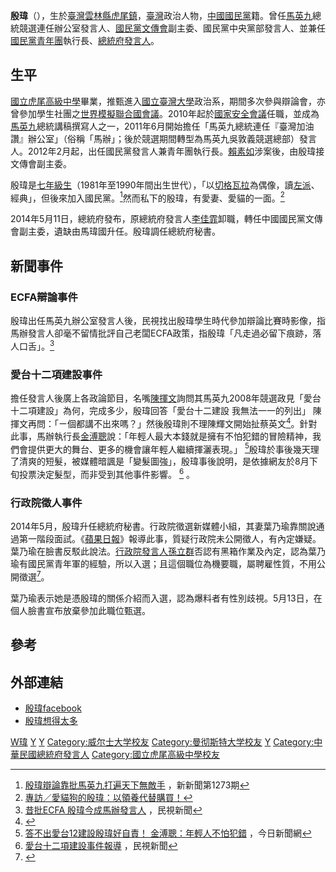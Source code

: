 {{Infobox_officeholder
| name = 殷瑋 
| image name = 
| width = 
| now =
| period =
| sex = 男
| nationality = {{ROC}}
| Native place =
| date of birth ={{birth date and age|1982|12|30}}
| party = {{Kmt|19px}}
| place of birth = {{TWN}}[[雲林縣|雲林縣]][[虎尾鎮|虎尾鎮]]
| educate = 
* [[國立虎尾高級中學|國立虎尾高級中學]]
* [[國立臺灣大學|國立臺灣大學]]政治系
* [[英國|英國]][[威爾士大學|威爾士大學]]碩士
| past = 
* [[國民黨青年團|國民黨青年團]]執行長
* 臺灣加油讚發言人
* 國民黨發言人
* 國民黨文傳會副主委
}}
'''殷瑋'''（{{bd|1982年|12月30日|catIdx=W瑋}}），生於[[臺灣|臺灣]][[雲林縣|雲林縣]][[虎尾鎮|虎尾鎮]]，[[臺灣|臺灣]]政治人物，[[中國國民黨|中國國民黨]]籍。曾任[[馬英九|馬英九]]總統競選連任辦公室發言人、[[國民黨文傳會|國民黨文傳會]]副主委、國民黨中央黨部發言人、並兼任[[國民黨青年團|國民黨青年團]]執行長、[[總統府發言人|總統府發言人]]。

== 生平 ==
[[國立虎尾高級中學|國立虎尾高級中學]]畢業，推甄進入[[國立臺灣大學|國立臺灣大學]]政治系，期間多次參與辯論會，亦曾參加學生社團之[[世界模擬聯合國會議|世界模擬聯合國會議]]。2010年起於[[國家安全會議|國家安全會議]]任職，並成為[[馬英九|馬英九]]總統講稿撰寫人之一，2011年6月開始擔任「馬英九總統連任『臺灣加油讚』辦公室」（俗稱「馬辦」；後於競選期間轉型為馬英九吳敦義競選總部）發言人。2012年2月起，出任國民黨發言人兼青年團執行長。[[賴素如|賴素如]]涉案後，由殷瑋接文傳會副主委。

殷瑋是[[七年級_(台灣用語)|七年級生]]（1981年至1990年間出生世代），「以[[切格瓦拉|切格瓦拉]]為偶像，讀[[左派|左派]]、{{link-en|後殖民|Postcolonialism}}經典」，但後來加入國民黨。<ref>[http://www.new7.com.tw/coverStory/NumList.aspx?NUM=1273 殷瑋辯論靠批馬英九打遍天下無敵手] {{Wayback|url=http://www.new7.com.tw/coverStory/NumList.aspx?NUM=1273 |date=20160304131227 }}，新新聞第1273期</ref>然而私下的殷瑋，有愛妻、愛貓的一面。<ref>[http://www.nownews.com/2012/03/21/11723-2792882.htm 專訪／愛貓狗的殷瑋：以領養代替購買！]</ref>

2014年5月11日，總統府發布，原總統府發言人[[李佳霏|李佳霏]]卸職，轉任中國國民黨文傳會副主委，遺缺由馬瑋國升任。殷瑋調任總統府秘書。

== 新聞事件 ==
=== ECFA辯論事件 ===
殷瑋出任馬英九辦公室發言人後，民視找出殷瑋學生時代參加辯論比賽時影像，指馬辦發言人卻毫不留情批評自己老闆ECFA政策，指殷瑋「凡走過必留下痕跡，落人口舌」。<ref>[http://www.youtube.com/watch?v=lynLLfxwkPc 昔批ECFA 殷瑋今成馬辦發言人] {{Wayback|url=http://www.youtube.com/watch?v=lynLLfxwkPc |date=20160920090123 }}，民視新聞</ref>

=== 愛台十二項建設事件 ===

擔任發言人後廣上各政論節目，名嘴[[陳揮文|陳揮文]]詢問其馬英九2008年競選政見「愛台十二項建設」為何，完成多少，殷瑋回答「愛台十二建設 我無法一一的列出」
陳揮文再問：「ㄧ個都講不出來嗎？」然後殷瑋則不理陳輝文開始扯蔡英文<ref>{{Cite web |url=https://www.youtube.com/watch?v=11M5-ufg7r8 |title=殷瑋回答：愛台十二建設，我無法一一的列出 |access-date=2015-12-10 |archive-date=2019-11-09 |archive-url=https://web.archive.org/web/20191109101553/https://www.youtube.com/watch?v=11M5-ufg7r8 |dead-url=no }}</ref>。針對此事，馬辦執行長[[金溥聰|金溥聰]]說：「年輕人最大本錢就是擁有不怕犯錯的冒險精神，我們會提供更大的舞台、更多的機會讓年輕人繼續揮灑表現。」 <ref> [http://news.cts.com.tw/nownews/politics/201109/201109020814407.html 答不出愛台12建設殷瑋好自責！ 金溥聰：年輕人不怕犯錯] {{webarchive|url=https://web.archive.org/web/20151211043513/http://news.cts.com.tw/nownews/politics/201109/201109020814407.html |date=2015-12-11 }}，今日新聞網</ref>殷瑋於事後幾天理了清爽的短髮，被媒體暗諷是「變髮圖強」，殷瑋事後說明，是依據網友於8月下旬投票決定髮型，而非受到其他事件影響。 <ref>[http://www.youtube.com/watch?v=pw1NQU6GQ04 愛台十二項建設事件報導] {{Wayback|url=http://www.youtube.com/watch?v=pw1NQU6GQ04 |date=20190122132159 }}，民視新聞</ref> 。

===行政院徵人事件===
2014年5月，殷瑋升任總統府秘書。行政院徵選新媒體小組，其妻葉乃瑜靠關說通過第一階段面試。《[[蘋果日報|蘋果日報]]》報導此事，質疑行政院未公開徵人，有內定嫌疑。葉乃瑜在臉書反駁此說法。[[行政院發言人|行政院發言人]][[孫立群|孫立群]]否認有黑箱作業及內定，認為葉乃瑜有國民黨青年軍的經驗，所以入選；且這個職位為機要職，屬聘雇性質，不用公開徵選<ref>{{cite news|url=http://udn.com/NEWS/NATIONAL/NAT1/8669778.shtml|title=殷瑋妻子 被爆內定政院職務|publisher=[[聯合報|聯合報]]|date=2014-05-12|author=|accessdate=2014-05-12|archive-date=2014-05-12|archive-url=https://web.archive.org/web/20140512214529/http://udn.com/NEWS/NATIONAL/NAT1/8669778.shtml|dead-url=no}}</ref>。

葉乃瑜表示她是憑殷瑋的關係介紹而入選，認為爆料者有性別歧視。5月13日，在個人臉書宣布放棄參加此職位甄選。

== 參考 ==
<references />

== 外部連結 ==
*[http://www.facebook.com/yinmywei 殷瑋facebook] {{Wayback|url=http://www.facebook.com/yinmywei |date=20190122132159 }}
*[http://yinmywei.blogspot.com/ 殷瑋想得太多] {{Wayback|url=http://yinmywei.blogspot.com/ |date=20190605212257 }}
{{start box}}
{{s-before|[[李佳霏|李佳霏]]}}
{{s-title|[[中華民國總統府|總統府發言人]]|2014年5月11日－2015年2月12日}}
{{s-after|[[陳以信|陳以信]]}}

{{end box}}
{{DEFAULTSORT:Y}}
[[Category:殷姓|W瑋]]
[[Category:虎尾人|Y]]
[[Category:國立臺灣大學社會科學院校友|Y]]
[[Category:威尔士大学校友|Category:威尔士大学校友]]
[[Category:曼彻斯特大学校友|Category:曼彻斯特大学校友]]
[[Category:中國國民黨黨員|Y]]
[[Category:中華民國總統府發言人|Category:中華民國總統府發言人]]
[[Category:國立虎尾高級中學校友|Category:國立虎尾高級中學校友]]